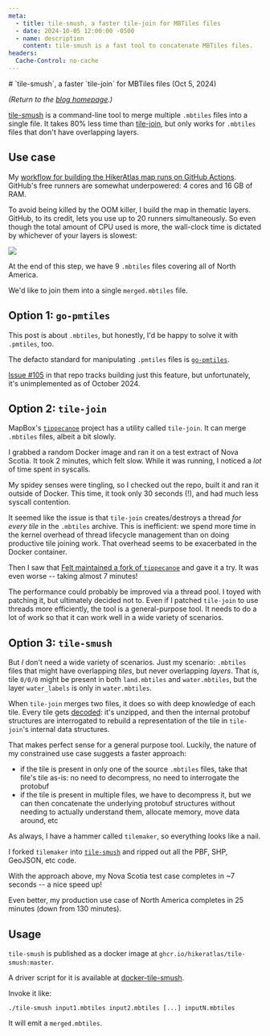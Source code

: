 ```yaml
---
meta:
  - title: tile-smush, a faster tile-join for MBTiles files
  - date: 2024-10-05 12:00:00 -0500
  - name: description
    content: tile-smush is a fast tool to concatenate MBTiles files.
headers:
  Cache-Control: no-cache
---
```


<div className="frame">
# `tile-smush`, a faster `tile-join` for MBTiles files (Oct 5, 2024)

_(Return to the [blog homepage](/blog/).)_

[tile-smush](https://github.com/hikeratlas/tile-smush) is a command-line tool to
merge multiple `.mbtiles` files into a single file. It takes 80% less time than
[tile-join](https://github.com/mapbox/tippecanoe), but only works for `.mbtiles`
files that don't have overlapping layers.

## Use case
My [workflow for building the HikerAtlas map runs on GitHub Actions](/blog/github-actions).
GitHub's free runners are somewhat underpowered: 4 cores and 16 GB of RAM.

To avoid being killed by the OOM killer, I build the map in thematic layers. GitHub,
to its credit, lets you use up to 20 runners simultaneously. So even though
the total amount of CPU used is more, the wall-clock time is dictated by whichever
of your layers is slowest:

<div className="flex justify-center items-center">
  <img src="/tile-smush-layers.png"/>
</div>

At the end of this step, we have 9 `.mbtiles` files covering all of North America.

We'd like to join them into a single `merged.mbtiles` file.

## Option 1: `go-pmtiles`

This post is about `.mbtiles`, but honestly, I'd be happy to solve it with `.pmtiles`, too.

The defacto standard for manipulating `.pmtiles` files is [`go-pmtiles`](https://github.com/protomaps/PMTiles/).

[Issue #105](https://github.com/protomaps/go-pmtiles/issues/105) in that repo tracks building just this feature, but unfortunately, it's unimplemented as of October 2024.

## Option 2: `tile-join`

MapBox's [`tippecanoe`](https://github.com/mapbox/tippecanoe) project has a utility called `tile-join`. It can merge `.mbtiles` files, albeit a bit slowly.

I grabbed a random Docker image and ran it on a test extract of Nova Scotia. It took 2 minutes,
which felt slow. While it was running, I noticed a _lot_ of time spent in syscalls.

My spidey senses were tingling, so I checked out the repo, built it and ran it outside of Docker. This time, it took only 30 seconds (!), and had much less syscall contention.

It seemed like the issue is that `tile-join` creates/destroys a thread _for every tile_ in the `.mbtiles` archive. This is inefficient: we spend more time in the kernel overhead of thread lifecycle management than on doing productive tile joining work. That overhead seems to be exacerbated in the Docker container.

Then I saw that [Felt maintained a fork of `tippecanoe`](https://github.com/felt/tippecanoe) and gave it a try. It was even worse -- taking almost 7 minutes!

The performance could probably be improved via a thread pool. I toyed with patching it, but ultimately decided not to. Even if I patched `tile-join` to use threads more efficiently, the tool is a general-purpose tool. It needs to do a lot of work so that it can work well in a wide variety of scenarios.

## Option 3: `tile-smush`

But _I_ don't need a wide variety of scenarios. Just my scenario: `.mbtiles` files that might have overlapping _tiles_, but never overlapping _layers_. That is, tile `0/0/0` might be present in both `land.mbtiles` and `water.mbtiles`, but the layer `water_labels` is only in `water.mbtiles`.

When `tile-join` merges two files, it does so with deep knowledge of each tile. Every tile gets [decoded](https://github.com/mapbox/tippecanoe/blob/2daf84a6c10d22fcd4151fa9fcff9bea5407293a/tile-join.cpp#L78): it's unzipped, and then the internal protobuf structures are interrogated to rebuild a representation of the tile in `tile-join`'s internal data structures.

That makes perfect sense for a general purpose tool. Luckily, the nature of my constrained use case suggests a faster approach:

- if the tile is present in only one of the source `.mbtiles` files, take that file's tile as-is: no need to decompress, no need to interrogate the protobuf
- if the tile is present in multiple files, we have to decompress it, but we can then concatenate the underlying protobuf structures without needing to actually understand them, allocate memory, move data around, etc

As always, I have a hammer called `tilemaker`, so everything looks like a nail.

I forked `tilemaker` into [`tile-smush`](https://github.com/hikeratlas/tile-smush) and ripped out all the PBF, SHP, GeoJSON, etc code.

With the approach above, my Nova Scotia test case completes in ~7 seconds -- a nice speed up!

Even better, my production use case of North America completes in 25 minutes (down from 130 minutes).

## Usage

`tile-smush` is published as a docker image at `ghcr.io/hikeratlas/tile-smush:master`.

A driver script for it is available at [docker-tile-smush](https://github.com/hikeratlas/basemap/blob/main/bin/docker-tile-smush).

Invoke it like:

```
./tile-smush input1.mbtiles input2.mbtiles [...] inputN.mbtiles
```

It will emit a `merged.mbtiles`.

</div>
